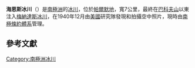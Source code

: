 {{coord|73|21|S|62|33|W|source:GNIS|display=title}}

'''海恩斯冰川'''（{{lang-en|Haines Glacier}}）是[[南極洲|南極洲]]的[[冰川|冰川]]，位於[[帕爾默地|帕爾默地]]，寬7公里，最終在[[巴科夫山|巴科夫山]]以東注入[[梅納達斯冰川|梅納達斯冰川]]，在1940年12月由[[美國|美國]]研究隊發現和拍攝空中照片，現時由[[南極條約體系|南極條約體系]]管理。

== 參考文獻 ==
{{usgs-gazetteer|id=6218}}

{{Antarctica-geo-stub}}
[[Category:南極洲冰川|Category:南極洲冰川]]